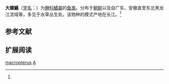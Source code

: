 {{Speciesbox
| name = 大鳍鱊
| status = 
| status_system = 
| image = オオタナゴ新利根川.jpg
| genus = Acheilognathus
| species = macropterus
| authority = Bleeker, 1871<ref name='id5895'>{{cite web| url =http://www.bioinfo.cn/db05/BjdwSpecies.php?action=view&id=5895| title =大鳍鱊| work =中国动物物种编目数据库| publisher =中国科学院微生物研究所| author =中国科学院动物研究所| accessdate =2009-04-11| deadurl =yes| archiveurl =https://web.archive.org/web/20160305003704/http://www.bioinfo.cn/db05/BjdwSpecies.php?action=view&id=5895| archivedate =2016-03-05}}</ref>
}}

'''大鳍鱊'''（[[学名|学名]]：{{lang|la|''Acheilognathus macropterus''}}）为[[鲤科|鲤科]][[鱊屬|鱊屬]]的[[鱼类|鱼类]]。分布于[[朝鲜|朝鲜]]以及自广东、安徽直至东北黑龙江流域等，多见于水草丛生处。该物种的模式产地在长江。<ref name='id5895'/>

== 参考文献 ==
{{reflist}}

== 扩展阅读 ==
{{refbegin}}
{{wikispecies-inline|Acheilognathus macropterus|大鳍鱊}}
{{refend}}
{{Taxonbar|from=Q1912945}}

[[Category:鱊屬|macropterus]]
[[Category:1871年描述的鱼类|A]]


{{鯉形目小作品}}
